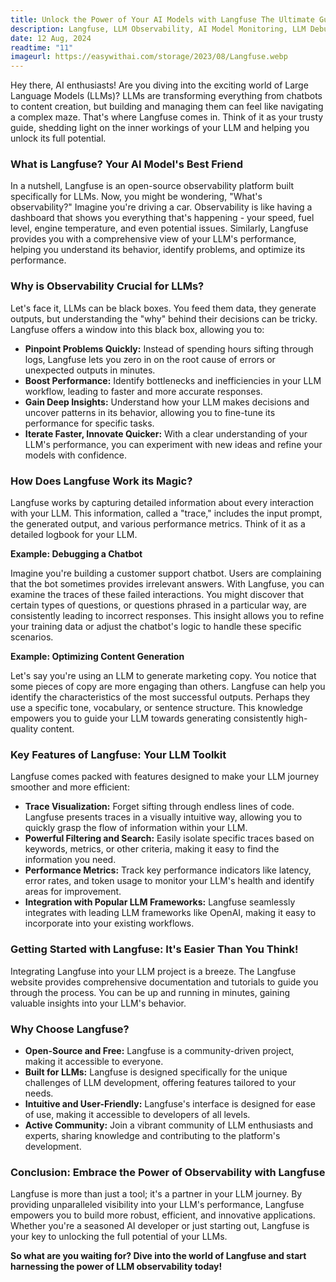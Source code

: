 ```yaml
---
title: Unlock the Power of Your AI Models with Langfuse The Ultimate Guide to LLM Observability
description: Langfuse, LLM Observability, AI Model Monitoring, LLM Debugging, AI Model Performance Optimization, Open Source LLM Platform, LLM Tracing, AI Model Development Tools, Large Language Model Observability, AI Chatbot Development, AI Content Generation, AI Question Answering Systems
date: 12 Aug, 2024
readtime: "11"
imageurl: https://easywithai.com/storage/2023/08/Langfuse.webp
---
```


Hey there, AI enthusiasts! Are you diving into the exciting world of Large Language Models (LLMs)?  LLMs are transforming everything from chatbots to content creation, but building and managing them can feel like navigating a complex maze.  That's where Langfuse comes in. Think of it as your trusty guide, shedding light on the inner workings of your LLM and helping you unlock its full potential.

### What is Langfuse?  Your AI Model's Best Friend

In a nutshell, Langfuse is an open-source observability platform built specifically for LLMs.  Now, you might be wondering, "What's observability?"  Imagine you're driving a car. Observability is like having a dashboard that shows you everything that's happening - your speed, fuel level, engine temperature, and even potential issues.  Similarly, Langfuse provides you with a comprehensive view of your LLM's performance, helping you understand its behavior, identify problems, and optimize its performance.

### Why is Observability Crucial for LLMs?

Let's face it, LLMs can be black boxes. You feed them data, they generate outputs, but understanding the "why" behind their decisions can be tricky.  Langfuse offers a window into this black box, allowing you to:

* **Pinpoint Problems Quickly:**  Instead of spending hours sifting through logs, Langfuse lets you zero in on the root cause of errors or unexpected outputs in minutes.
* **Boost Performance:**  Identify bottlenecks and inefficiencies in your LLM workflow, leading to faster and more accurate responses.
* **Gain Deep Insights:**  Understand how your LLM makes decisions and uncover patterns in its behavior, allowing you to fine-tune its performance for specific tasks.
* **Iterate Faster, Innovate Quicker:**  With a clear understanding of your LLM's performance, you can experiment with new ideas and refine your models with confidence.

### How Does Langfuse Work its Magic?

Langfuse works by capturing detailed information about every interaction with your LLM. This information, called a "trace," includes the input prompt, the generated output, and various performance metrics.  Think of it as a detailed logbook for your LLM.

**Example: Debugging a Chatbot**

Imagine you're building a customer support chatbot.  Users are complaining that the bot sometimes provides irrelevant answers.  With Langfuse, you can examine the traces of these failed interactions.  You might discover that certain types of questions, or questions phrased in a particular way, are consistently leading to incorrect responses. This insight allows you to refine your training data or adjust the chatbot's logic to handle these specific scenarios.

**Example: Optimizing Content Generation**

Let's say you're using an LLM to generate marketing copy.  You notice that some pieces of copy are more engaging than others.  Langfuse can help you identify the characteristics of the most successful outputs. Perhaps they use a specific tone, vocabulary, or sentence structure.  This knowledge empowers you to guide your LLM towards generating consistently high-quality content.

### Key Features of Langfuse: Your LLM Toolkit

Langfuse comes packed with features designed to make your LLM journey smoother and more efficient:

* **Trace Visualization:**  Forget sifting through endless lines of code.  Langfuse presents traces in a visually intuitive way, allowing you to quickly grasp the flow of information within your LLM.
* **Powerful Filtering and Search:**  Easily isolate specific traces based on keywords, metrics, or other criteria, making it easy to find the information you need.
* **Performance Metrics:**  Track key performance indicators like latency, error rates, and token usage to monitor your LLM's health and identify areas for improvement.
* **Integration with Popular LLM Frameworks:**  Langfuse seamlessly integrates with leading LLM frameworks like OpenAI, making it easy to incorporate into your existing workflows.

### Getting Started with Langfuse:  It's Easier Than You Think!

Integrating Langfuse into your LLM project is a breeze.  The Langfuse website provides comprehensive documentation and tutorials to guide you through the process.  You can be up and running in minutes, gaining valuable insights into your LLM's behavior.

### Why Choose Langfuse?

* **Open-Source and Free:**  Langfuse is a community-driven project, making it accessible to everyone.
* **Built for LLMs:**  Langfuse is designed specifically for the unique challenges of LLM development, offering features tailored to your needs.
* **Intuitive and User-Friendly:**  Langfuse's interface is designed for ease of use, making it accessible to developers of all levels.
* **Active Community:**  Join a vibrant community of LLM enthusiasts and experts, sharing knowledge and contributing to the platform's development.

### Conclusion:  Embrace the Power of Observability with Langfuse

Langfuse is more than just a tool; it's a partner in your LLM journey.  By providing unparalleled visibility into your LLM's performance, Langfuse empowers you to build more robust, efficient, and innovative applications.  Whether you're a seasoned AI developer or just starting out, Langfuse is your key to unlocking the full potential of your LLMs.

**So what are you waiting for? Dive into the world of Langfuse and start harnessing the power of LLM observability today!**
